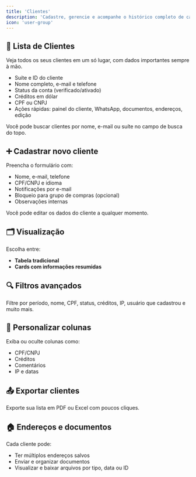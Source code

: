 ```yaml
---
title: 'Clientes'
description: 'Cadastre, gerencie e acompanhe o histórico completo de cada cliente'
icon: 'user-group'
---
```


## 👥 Lista de Clientes

Veja todos os seus clientes em um só lugar, com dados importantes sempre à mão.

- Suíte e ID do cliente
- Nome completo, e-mail e telefone
- Status da conta (verificado/ativado)
- Créditos em dólar
- CPF ou CNPJ
- Ações rápidas: painel do cliente, WhatsApp, documentos, endereços, edição

<Note icon="magnifying-glass">
Você pode buscar clientes por nome, e-mail ou suíte no campo de busca do topo.
</Note>

## ➕ Cadastrar novo cliente

Preencha o formulário com:

- Nome, e-mail, telefone
- CPF/CNPJ e idioma
- Notificações por e-mail
- Bloqueio para grupo de compras (opcional)
- Observações internas

<Note icon="pencil-line">
Você pode editar os dados do cliente a qualquer momento.
</Note>

## 🗂️ Visualização

Escolha entre:

- **Tabela tradicional**
- **Cards com informações resumidas**

## 🔍 Filtros avançados

Filtre por período, nome, CPF, status, créditos, IP, usuário que cadastrou e muito mais.

## 🧩 Personalizar colunas

Exiba ou oculte colunas como:

- CPF/CNPJ
- Créditos
- Comentários
- IP e datas

## 📤 Exportar clientes

Exporte sua lista em PDF ou Excel com poucos cliques.

## 🏠 Endereços e documentos

Cada cliente pode:

- Ter múltiplos endereços salvos
- Enviar e organizar documentos
- Visualizar e baixar arquivos por tipo, data ou ID
